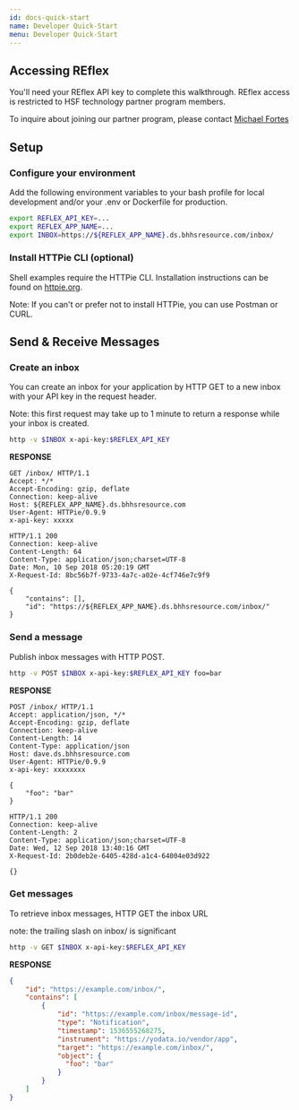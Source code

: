```yaml
---
id: docs-quick-start
name: Developer Quick-Start
menu: Developer Quick-Start
---
```


## Accessing REflex

You'll need your REflex API key to complete this walkthrough. REflex access is restricted to HSF technology partner program members.   

To inquire about joining our partner program, please contact [Michael Fortes](michaelfortes@hsfranchise.com)



## Setup

### Configure your environment
Add the following environment variables to your bash profile for local development and/or your .env or Dockerfile for production.

```bash
export REFLEX_API_KEY=...
export REFLEX_APP_NAME=...
export INBOX=https://${REFLEX_APP_NAME}.ds.bhhsresource.com/inbox/
```

### Install HTTPie CLI (optional)
Shell examples require the HTTPie CLI.  Installation instructions can be found on [httpie.org](https://httpie.org).

<div class="alert-info">
    Note: If you can't or prefer not to install HTTPie, you can use Postman or CURL.
</div>



## Send & Receive Messages

### Create an inbox

You can create an inbox for your application by HTTP GET to a new inbox with your API key in the request header.

Note: this first request may take up to 1 minute to return a response while your inbox is created.

```bash
http -v $INBOX x-api-key:$REFLEX_API_KEY
```

**RESPONSE**

```http
GET /inbox/ HTTP/1.1
Accept: */*
Accept-Encoding: gzip, deflate
Connection: keep-alive
Host: ${REFLEX_APP_NAME}.ds.bhhsresource.com
User-Agent: HTTPie/0.9.9
x-api-key: xxxxx

HTTP/1.1 200
Connection: keep-alive
Content-Length: 64
Content-Type: application/json;charset=UTF-8
Date: Mon, 10 Sep 2018 05:20:19 GMT
X-Request-Id: 8bc56b7f-9733-4a7c-a02e-4cf746e7c9f9

{
    "contains": [],
    "id": "https://${REFLEX_APP_NAME}.ds.bhhsresource.com/inbox/"
}
```



### Send a message

Publish inbox messages with HTTP POST.

```bash
http -v POST $INBOX x-api-key:$REFLEX_API_KEY foo=bar
```

**RESPONSE**

```http
POST /inbox/ HTTP/1.1
Accept: application/json, */*
Accept-Encoding: gzip, deflate
Connection: keep-alive
Content-Length: 14
Content-Type: application/json
Host: dave.ds.bhhsresource.com
User-Agent: HTTPie/0.9.9
x-api-key: xxxxxxxx

{
    "foo": "bar"
}

HTTP/1.1 200 
Connection: keep-alive
Content-Length: 2
Content-Type: application/json;charset=UTF-8
Date: Wed, 12 Sep 2018 13:40:16 GMT
X-Request-Id: 2b0deb2e-6405-428d-a1c4-64004e03d922

{}

```



### Get messages

To retrieve inbox messages, HTTP GET the inbox URL

note: the trailing slash on inbox/ is significant

```bash
http -v GET $INBOX x-api-key:$REFLEX_API_KEY
```

**RESPONSE**

```json
{
    "id": "https://example.com/inbox/",
    "contains": [
        {
            "id": "https://example.com/inbox/message-id",
            "type": "Notification",
            "timestamp": 1536555268275,
            "instrument": "https://yodata.io/vendor/app",
            "target": "https://example.com/inbox/",
            "object": {
              "foo": "bar"
            }
        }
    ]
}
```

